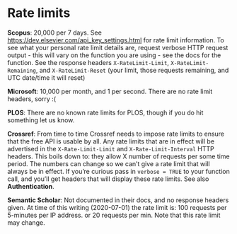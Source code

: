 # Rate limits {#rate-limits}

**Scopus**: 20,000 per 7 days. See 
<https://dev.elsevier.com/api_key_settings.html> for rate 
limit information. To see what your personal rate limit details are, 
request verbose HTTP request output - this will vary on the function
you are using - see the docs for the function. See the response 
headers `X-RateLimit-Limit`, `X-RateLimit-Remaining`, and 
`X-RateLimit-Reset` (your limit, those requests remaining, and UTC 
date/time it will reset)

**Microsoft**: 10,000 per month, and 1 per second. There are no rate 
limit headers, sorry :(

**PLOS**: There are no known rate limits for PLOS, though if you do 
hit something let us know.

**Crossref**: From time to time Crossref needs to impose rate limits 
to ensure that the free API is usable by all. Any rate limits that are in 
effect will be advertised in the `X-Rate-Limit-Limit` and
`X-Rate-Limit-Interval` HTTP headers. This boils down to: they allow X 
number of requests per some time period. The numbers can change so we 
can't give a rate limit that will always be in effect. If you're curious 
pass in `verbose = TRUE` to your function call, and you'll get headers 
that will display these rate limits. See also **Authentication**.

**Semantic Scholar**: Not documented in their docs, and no response
headers given. At time of this writing (2020-07-01) the rate limit is:
100 requests per 5-minutes per IP address. or 20 requests per min. Note
that this rate limit may change.
